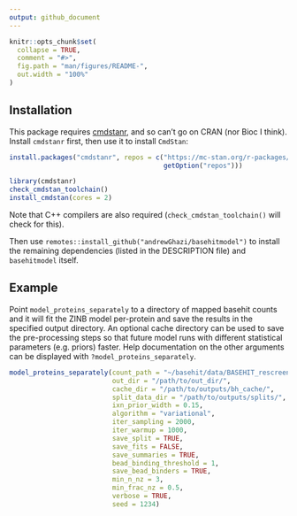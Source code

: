 ```yaml
---
output: github_document
---
```


```r
knitr::opts_chunk$set(
  collapse = TRUE,
  comment = "#>",
  fig.path = "man/figures/README-",
  out.width = "100%"
)
```



## Installation

This package requires [cmdstanr](https://mc-stan.org/cmdstanr/articles/cmdstanr.html), and so can't go on CRAN (nor Bioc I think). Install `cmdstanr` first, then use it to install `CmdStan`:

```r
install.packages("cmdstanr", repos = c("https://mc-stan.org/r-packages/",
                                       getOption("repos")))

library(cmdstanr)
check_cmdstan_toolchain()
install_cmdstan(cores = 2)
```

Note that C++ compilers are also required (`check_cmdstan_toolchain()` will check for this). 

Then use `remotes::install_github("andrewGhazi/basehitmodel")` to install the remaining dependencies (listed in the DESCRIPTION file) and `basehitmodel` itself.

## Example

Point `model_proteins_separately` to a directory of mapped basehit counts and it will fit the ZINB model per-protein and save the results in the specified output directory. An optional cache directory can be used to save the pre-processing steps so that future model runs with different statistical parameters (e.g. priors) faster. Help documentation on the other arguments can be displayed with `?model_proteins_separately`. 

```r
model_proteins_separately(count_path = "~/basehit/data/BASEHIT_rescreen/",
                          out_dir = "/path/to/out_dir/",
                          cache_dir = "/path/to/outputs/bh_cache/",
                          split_data_dir = "/path/to/outputs/splits/",
                          ixn_prior_width = 0.15,
                          algorithm = "variational",
                          iter_sampling = 2000,
                          iter_warmup = 1000,
                          save_split = TRUE,
                          save_fits = FALSE,
                          save_summaries = TRUE,
                          bead_binding_threshold = 1,
                          save_bead_binders = TRUE,
                          min_n_nz = 3,
                          min_frac_nz = 0.5,
                          verbose = TRUE,
                          seed = 1234)
```

